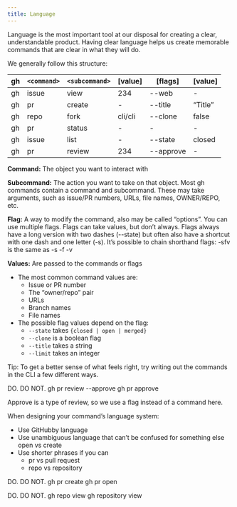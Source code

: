 ```yaml
---
title: Language
---
```


Language is the most important tool at our disposal for creating a clear, understandable product. Having clear language helps us create memorable commands that are clear in what they will do.

We generally follow this structure:

|gh|`<command>`|`<subcommand>`|[value]|[flags]|[value]|
|---|---|---|---|---|---|
|gh |issue|view|234|--web|-|
|gh|pr|create|-|--title|“Title”|
|gh|repo|fork|cli/cli|--clone|false|
|gh|pr|status|-|-|-|
|gh|issue|list|-|--state|closed|
|gh|pr|review|234|--approve|-|


**Command:** The object you want to interact with

**Subcommand:** The action you want to take on that object. Most gh commands contain a command and subcommand. These may take arguments, such as issue/PR numbers, URLs, file names, OWNER/REPO, etc.

**Flag:** A way to modify the command, also may be called “options”. You can use multiple flags. Flags can take values, but don’t always. Flags always have a long version with two dashes (--state) but often also have a shortcut with one dash and one letter (-s). It’s possible to chain shorthand flags: -sfv is the same as -s -f -v

**Values:** Are passed to the commands or flags
- The most common command values are:
  - Issue or PR number
  - The “owner/repo” pair
  - URLs
  - Branch names
  - File names
- The possible flag values depend on the flag:
  - `--state` takes `{closed | open | merged}`
  - `--clone` is a boolean flag
  - `--title` takes a string
  - `--limit` takes an integer


Tip: To get a better sense of what feels right, try writing out the commands in the CLI a few different ways.

 DO. 							 DO NOT.
gh pr review --approve			gh pr approve

Approve is a type of review, so we use a flag instead of a command here.


When designing your command’s language system:
- Use GitHubby language
- Use unambiguous language that can’t be confused for something else
open vs create
- Use shorter phrases if you can
  - pr vs pull request
  - repo vs repository

 DO. 							 DO NOT.
gh pr create					gh pr open

 DO. 							 DO NOT.
gh repo view					gh repository view
